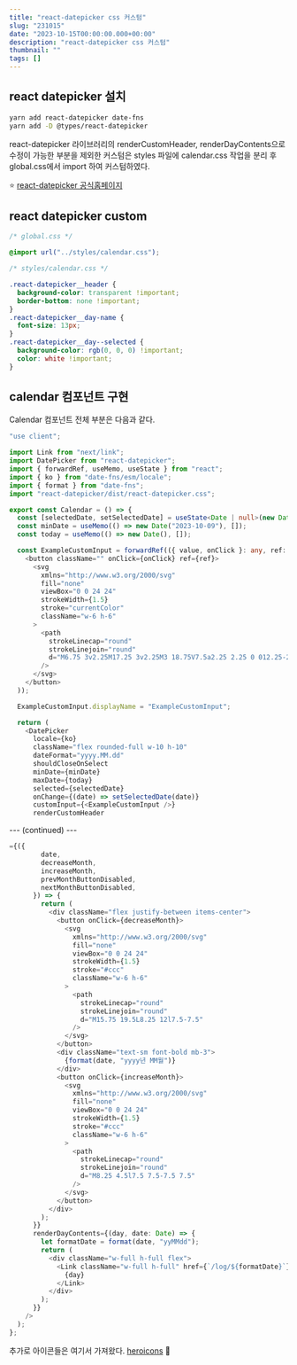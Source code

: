 ```yaml
---
title: "react-datepicker css 커스텀"
slug: "231015"
date: "2023-10-15T00:00:00.000+00:00"
description: "react-datepicker css 커스텀"
thumbnail: ""
tags: []
---
```


## react datepicker 설치

```bash
yarn add react-datepicker date-fns
yarn add -D @types/react-datepicker
```

react-datepicker 라이브러리의 renderCustomHeader, renderDayContents으로 수정이 가능한 부분을 제외한 커스텀은 styles 파일에 calendar.css 작업을 분리 후 global.css에서 import 하여 커스텀하였다.

⭐️ [react-datepicker 공식홈페이지](https://reactdatepicker.com/)

## react datepicker custom

```css
/* global.css */

@import url("../styles/calendar.css");
```

```css
/* styles/calendar.css */

.react-datepicker__header {
  background-color: transparent !important;
  border-bottom: none !important;
}
.react-datepicker__day-name {
  font-size: 13px;
}
.react-datepicker__day--selected {
  background-color: rgb(0, 0, 0) !important;
  color: white !important;
}
```

## calendar 컴포넌트 구현

Calendar 컴포넌트 전체 부분은 다음과 같다.

```typescript
"use client";

import Link from "next/link";
import DatePicker from "react-datepicker";
import { forwardRef, useMemo, useState } from "react";
import { ko } from "date-fns/esm/locale";
import { format } from "date-fns";
import "react-datepicker/dist/react-datepicker.css";

export const Calendar = () => {
  const [selectedDate, setSelectedDate] = useState<Date | null>(new Date());
  const minDate = useMemo(() => new Date("2023-10-09"), []);
  const today = useMemo(() => new Date(), []);

  const ExampleCustomInput = forwardRef(({ value, onClick }: any, ref: any) => (
    <button className="" onClick={onClick} ref={ref}>
      <svg
        xmlns="http://www.w3.org/2000/svg"
        fill="none"
        viewBox="0 0 24 24"
        strokeWidth={1.5}
        stroke="currentColor"
        className="w-6 h-6"
      >
        <path
          strokeLinecap="round"
          strokeLinejoin="round"
          d="M6.75 3v2.25M17.25 3v2.25M3 18.75V7.5a2.25 2.25 0 012.25-2.25h13.5A2.25 2.25 0 0121 7.5v11.25m-18 0A2.25 2.25 0 005.25 21h13.5A2.25 2.25 0 0021 18.75m-18 0v-7.5A2.25 2.25 0 015.25 9h13.5A2.25 2.25 0 0121 11.25v7.5m-9-6h.008v.008H12v-.008zM12 15h.008v.008H12V15zm0 2.25h.008v.008H12v-.008zM9.75 15h.008v.008H9.75V15zm0 2.25h.008v.008H9.75v-.008zM7.5 15h.008v.008H7.5V15zm0 2.25h.008v.008H7.5v-.008zm6.75-4.5h.008v.008h-.008v-.008zm0 2.25h.008v.008h-.008V15zm0 2.25h.008v.008h-.008v-.008zm2.25-4.5h.008v.008H16.5v-.008zm0 2.25h.008v.008H16.5V15z"
        />
      </svg>
    </button>
  ));

  ExampleCustomInput.displayName = "ExampleCustomInput";

  return (
    <DatePicker
      locale={ko}
      className="flex rounded-full w-10 h-10"
      dateFormat="yyyy.MM.dd"
      shouldCloseOnSelect
      minDate={minDate}
      maxDate={today}
      selected={selectedDate}
      onChange={(date) => setSelectedDate(date)}
      customInput={<ExampleCustomInput />}
      renderCustomHeader
```

--- (continued) ---

```typescript
={({
        date,
        decreaseMonth,
        increaseMonth,
        prevMonthButtonDisabled,
        nextMonthButtonDisabled,
      }) => {
        return (
          <div className="flex justify-between items-center">
            <button onClick={decreaseMonth}>
              <svg
                xmlns="http://www.w3.org/2000/svg"
                fill="none"
                viewBox="0 0 24 24"
                strokeWidth={1.5}
                stroke="#ccc"
                className="w-6 h-6"
              >
                <path
                  strokeLinecap="round"
                  strokeLinejoin="round"
                  d="M15.75 19.5L8.25 12l7.5-7.5"
                />
              </svg>
            </button>
            <div className="text-sm font-bold mb-3">
              {format(date, "yyyy년 MM월")}
            </div>
            <button onClick={increaseMonth}>
              <svg
                xmlns="http://www.w3.org/2000/svg"
                fill="none"
                viewBox="0 0 24 24"
                strokeWidth={1.5}
                stroke="#ccc"
                className="w-6 h-6"
              >
                <path
                  strokeLinecap="round"
                  strokeLinejoin="round"
                  d="M8.25 4.5l7.5 7.5-7.5 7.5"
                />
              </svg>
            </button>
          </div>
        );
      }}
      renderDayContents={(day, date: Date) => {
        let formatDate = format(date, "yyMMdd");
        return (
          <div className="w-full h-full flex">
            <Link className="w-full h-full" href={`/log/${formatDate}`}>
              {day}
            </Link>
          </div>
        );
      }}
    />
  );
};
```

추가로 아이콘들은 여기서 가져왔다. [heroicons](https://heroicons.com/) 👀